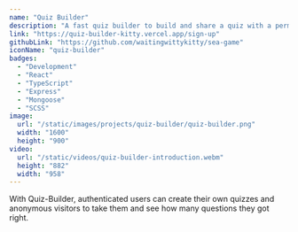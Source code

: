 ```yaml
---
name: "Quiz Builder"
description: "A fast quiz builder to build and share a quiz with a permalink."
link: "https://quiz-builder-kitty.vercel.app/sign-up"
githubLink: "https://github.com/waitingwittykitty/sea-game"
iconName: "quiz-builder"
badges:
  - "Development"
  - "React"
  - "TypeScript"
  - "Express"
  - "Mongoose"
  - "SCSS"
image:
  url: "/static/images/projects/quiz-builder/quiz-builder.png"
  width: "1600"
  height: "900"
video:
  url: "/static/videos/quiz-builder-introduction.webm"
  height: "882"
  width: "958"
---
```


With Quiz-Builder, authenticated users can create their own quizzes and anonymous visitors to take them and see how many questions they got right.
